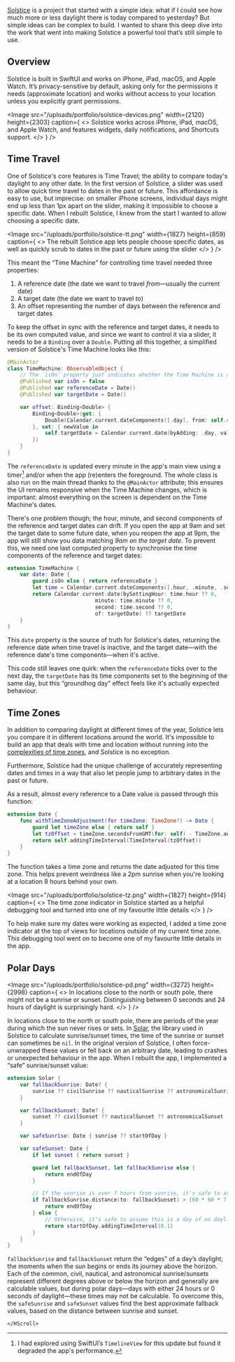 
<SolsticeTitle />

[Solstice](https://solstice.daneden.me) is a project that started with a simple
idea: what if I could see how much more or less daylight there is today compared
to yesterday? But simple ideas can be complex to build. I wanted to share this
deep dive into the work that went into making Solstice a powerful tool that’s
still simple to use.

## Overview

<DeviceFrame model={DeviceModel.iPhone14Pro}>
    <MuxVideo
        autoPlay={true}
        playsInline={true}
        poster={0}
        id={"wmuKWbZLNY2rHqcJWOaA7Ke2mfspU00021pYZPor6MTTE"}
        muted={true}
        loop={true}
        controls={false}
    />
</DeviceFrame>

Solstice is built in SwiftUI and works on iPhone, iPad, macOS, and Apple Watch.
It’s privacy-sensitive by default, asking only for the permissions it needs
(approximate location) and works without access to your location unless you
explicitly grant permissions.

<Image
    src="/uploads/portfolio/solstice-devices.png"
    width={2120}
    height={2303}
    caption={
        <>
            Solstice works across iPhone, iPad, macOS, and Apple Watch, and
            features widgets, daily notifications, and Shortcuts support.
        </>
    }
/>

## Time Travel

One of Solstice's core features is Time Travel; the ability to compare today's
daylight to any other date. In the first version of Solstice, a slider was used
to allow quick time travel to dates in the past or future. This affordance is
easy to use, but imprecise: on smaller iPhone screens, individual days might end
up less than 1px apart on the slider, making it impossible to choose a specific
date. When I rebuilt Solstice, I knew from the start I wanted to allow choosing
a specific date.

<Image
    src="/uploads/portfolio/solstice-tt.png"
    width={1827}
    height={859}
    caption={
        <>
            The rebuilt Solstice app lets people choose specific dates, as well
            as quickly scrub to dates in the past or future using the slider
        </>
    }
/>

This meant the “Time Machine” for controlling time travel needed three
properties:

1. A reference date (the date we want to travel _from_—usually the current date)
2. A target date (the date we want to travel _to_)
3. An offset representing the number of days between the reference and target
   dates

To keep the offset in sync with the reference and target dates, it needs to be
its own computed value, and since we want to control it via a slider, it needs
to be a `Binding` over a `Double`. Putting all this together, a simplified
version of Solstice's Time Machine looks like this:

```swift
@MainActor
class TimeMachine: ObservableObject {
    // The `isOn` property just indicates whether the Time Machine is active or not
    @Published var isOn = false
    @Published var referenceDate = Date()
    @Published var targetDate = Date()

    var offset: Binding<Double> {
        Binding<Double>(get: {
            Double(Calendar.current.dateComponents([.day], from: self.referenceDate, to: self.targetDate).day ?? 0)
        }, set: { newValue in
            self.targetDate = Calendar.current.date(byAdding: .day, value: Int(newValue), to: self.referenceDate) ?? self.referenceDate
        })
    }
}
```

The `referenceDate` is updated every minute in the app's main view using a
timer[^1] and/or when the app (re)enters the foreground. The whole class is also
run on the main thread thanks to the `@MainActor` attribute; this ensures the UI
remains responsive when the Time Machine changes, which is important: almost
everything on the screen is dependent on the Time Machine's dates.

There's one problem though; the hour, minute, and second components of the
reference and target dates can drift. If you open the app at 9am and set the
target date to some future date, when you reopen the app at 9pm, the app will
still show you data matching _9am on the target date_. To prevent this, we need
one last computed property to synchronise the time components of the reference
and target dates:

```swift
extension TimeMachine {
    var date: Date {
        guard isOn else { return referenceDate }
        let time = Calendar.current.dateComponents([.hour, .minute, .second], from: referenceDate)
        return Calendar.current.date(bySettingHour: time.hour ?? 0,
                            minute: time.minute ?? 0,
                            second: time.second ?? 0,
                            of: targetDate) ?? targetDate
    }
}
```

This `date` property is the source of truth for Solstice's dates, returning the
reference date when time travel is inactive, and the target date—with the
reference date's time components—when it's active.

This code still leaves one quirk: when the `referenceDate` ticks over to the
next day, the `targetDate` has its time components set to the beginning of the
same day, but this “groundhog day” effect feels like it's actually expected
behaviour.

## Time Zones

In addition to comparing daylight at different times of the year, Solstice lets
you compare it in different locations around the world. It's impossible to build
an app that deals with time and location without running into the
[complexities of time zones](https://xkcd.com/1883/), and Solstice is no
exception.

Furthermore, Solstice had the unique challenge of accurately representing dates
and times in a way that also let people jump to arbitrary dates in the past or
future.

As a result, almost every reference to a Date value is passed through this
function:

```swift
extension Date {
    func withTimeZoneAdjustment(for timeZone: TimeZone?) -> Date {
        guard let timeZone else { return self }
        let tzOffset = timeZone.secondsFromGMT(for: self) - TimeZone.autoupdatingCurrent.secondsFromGMT(for: self)
        return self.addingTimeInterval(TimeInterval(tzOffset))
    }
}
```

The function takes a time zone and returns the date adjusted for this time zone.
This helps prevent weirdness like a 2pm sunrise when you're looking at a
location 8 hours behind your own.

<Image
    src="/uploads/portfolio/solstice-tz.png"
    width={1827}
    height={914}
    caption={
        <>
            The time zone indicator in Solstice started as a helpful debugging
            tool and turned into one of my favourite little details
        </>
    }
/>

To help make sure my dates were working as expected, I added a time zone
indicator at the top of views for locations outside of my current time zone.
This debugging tool went on to become one of my favourite little details in the
app.

## Polar Days

<Image
    src="/uploads/portfolio/solstice-pd.png"
    width={3272}
    height={2998}
    caption={
        <>
            In locations close to the north or south pole, there might not be a
            sunrise or sunset. Distinguishing between 0 seconds and 24 hours of
            daylight is surprisingly hard.
        </>
    }
/>

In locations close to the north or south pole, there are periods of the year
during which the sun never rises or sets. In
[Solar](https://github.com/ceeK/Solar), the library used in Solstice to
calculate sunrise/sunset times, the time of the sunrise or sunset can sometimes
be `nil`. In the original version of Solstice, I often force-unwrapped these
values or fell back on an arbitrary date, leading to crashes or unexpected
behaviour in the app. When I rebuilt the app, I implemented a “safe”
sunrise/sunset value:

```swift
extension Solar {
    var fallbackSunrise: Date? {
        sunrise ?? civilSunrise ?? nauticalSunrise ?? astronomicalSunrise
    }

    var fallbackSunset: Date? {
        sunset ?? civilSunset ?? nauticalSunset ?? astronomicalSunset
    }

    var safeSunrise: Date { sunrise ?? startOfDay }

    var safeSunset: Date {
        if let sunset { return sunset }

        guard let fallbackSunset, let fallbackSunrise else {
            return endOfDay
        }

        // If the sunrise is over 7 hours from sunrise, it's safe to assume this is a 24 hour day of daylight
        if fallbackSunrise.distance(to: fallbackSunset) > (60 * 60 * 7) {
            return endOfDay
        } else {
            // Otherwise, it's safe to assume this is a day of no daylight
            return startOfDay.addingTimeInterval(0.1)
        }
    }
}
```

`fallbackSunrise` and `fallbackSunset` return the “edges” of a day’s daylight;
the moments when the sun begins or ends its journey above the horizon. Each of
the common, civil, nautical, and astronomical sunrise/sunsets represent
different degrees above or below the horizon and generally are calculable
values, but during polar days—days with either 24 hours or 0 seconds of
daylight—these times may not be calculable. To overcome this, the `safeSunrise`
and `safeSunset` values find the best approximate fallback values, based on the
distance between sunrise and sunset.

<Breakout>
    <HScroll>
        <DeviceFrame device={DeviceModel.iPhone14Pro}>
            <MuxVideo
                autoPlay={true}
                playsInline={true}
                poster={0}
                id={"SYt6iHdsdok9QEetaGbw8rhQ7P9Eor9HmKNLui25uf4"}
                muted={true}
                loop={true}
                controls={false}
            />
        </DeviceFrame>
        <DeviceFrame device={DeviceModel.iPhone14Pro}>
            <MuxVideo
                autoPlay={true}
                playsInline={true}
                poster={0}
                id={"j02L01v7Jroby2e1N01wV86B3GOuye01k5SYG5zlMujU701c"}
                muted={true}
                loop={true}
                controls={false}
            />
        </DeviceFrame>
        <DeviceFrame device={DeviceModel.iPhone14Pro}>
            <MuxVideo
                autoPlay={true}
                playsInline={true}
                poster={0}
                id={"vM2nFqaK7p01E1G00vI268apY700VMLjX902to4loAKKHZU"}
                muted={true}
                loop={true}
                controls={false}
            />
        </DeviceFrame>

    </HScroll>

</Breakout>

[^1]:
    I had explored using SwiftUI’s `TimelineView` for this update but found it
    degraded the app's performance.
